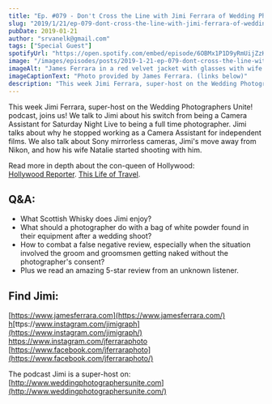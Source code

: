 ```yaml
---
title: "Ep. #079 - Don't Cross the Line with Jimi Ferrara of Wedding Photographers Unite!"
slug: "2019/1/21/ep-079-dont-cross-the-line-with-jimi-ferrara-of-wedding-photographers-unite"
pubDate: 2019-01-21
author: "srvanelk@gmail.com"
tags: ["Special Guest"]
spotifyUrl: "https://open.spotify.com/embed/episode/6OBMx1P1D9yRmUijZzKSsJ?utm_source=generator"
image: "/images/episodes/posts/2019-1-21-ep-079-dont-cross-the-line-with-jimi-ferrara-of-wedding-photographers-unite/Jimi.webp"
imageAlt: "James Ferrara in a red velvet jacket with glasses with wife Natalie in a black top"
imageCaptionText: "Photo provided by James Ferrara. (links below)"
description: "This week Jimi Ferrara, super-host on the Wedding Photographers Unite! podcast, joins us! We talk to Jimi about his switch from being a Camera Assistant for Saturday Night Live to being a full time photographer. Jimi talks about why he stopped working as a Camera Assistant for independent films. We also talk about Sony mirrorless cameras, Jimi's move away from Nikon, and how his wife Natalie started shooting with him."
---
```


This week Jimi Ferrara, super-host on the Wedding Photographers Unite! podcast, joins us! We talk to Jimi about his switch from being a Camera Assistant for Saturday Night Live to being a full time photographer. Jimi talks about why he stopped working as a Camera Assistant for independent films. We also talk about Sony mirrorless cameras, Jimi's move away from Nikon, and how his wife Natalie started shooting with him.

Read more in depth about the con-queen of Hollywood:  
[Hollywood Reporter](https://www.hollywoodreporter.com/features/hunting-con-queen-hollywood-1125932). [T](https://www.thislifeoftravel.com/scam-instagram-photographer/)[his Life of Travel](https://www.thislifeoftravel.com/scam-instagram-photographer/).

## Q&A:
- What Scottish Whisky does Jimi enjoy?
- What should a photographer do with a bag of white powder found in their equipment after a wedding shoot?
- How to combat a false negative review, especially when the situation involved the groom and groomsmen getting naked without the photographer's consent? 
- Plus we read an amazing 5-star review from an unknown listener. 

## Find Jimi:
[https://www.jamesferrara.com](https://www.jamesferrara.com/)  
[h](https://www.instagram.com/jimigraph/)[ttps://www.instagram.com/jimigraph](https://www.instagram.com/jimigraph/)  
[https://w](https://www.instagram.com/jferraraphoto/)[ww.instagram.com/jferraraphoto](https://www.instagram.com/jferraraphoto/)  
[https://www.facebook.com/jferraraphoto](https://www.facebook.com/jferraraphoto/)

The podcast Jimi is a super-host on:  
[http://www.weddingphotographersunite.com](http://www.weddingphotographersunite.com/)
